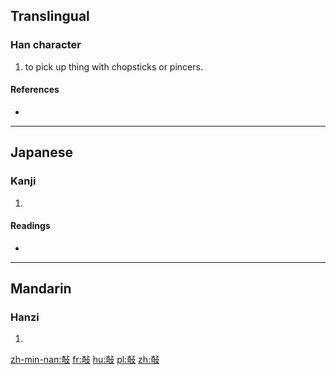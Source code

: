 ==Translingual==

===Han character===
{{Han char|rn=66|rad=攴|as=08|sn=12|four=4164<sub>7</sub>|canj=大口卜水 (KRYE)}}

# to pick up thing with chopsticks or pincers.

====References====
* {{Han ref|kx=0473.150|dkj=13283|dj=0826.150|hdz=21464.040|uh=6567|ud=25959|bh=D973|bd=55667}}

----

==Japanese==

===Kanji===
{{ja-kanji|grade=|rs=攴08}}

# {{defn|lang=ja|sort=攴08}}

====Readings====
* {{ja-readings|on=[[き]] (ki)|kun=[[はさむ]] (hasamu), [[そばだてる]] (sobadateru)}}

----

==Mandarin==

===Hanzi===
{{cmn-hanzi|pin=[[jiǎo]] ([[jiao3]]), [[qǐ]] ([[qi3]])|wg=chiao<sup>3</sup>, ch'i<sup>3</sup>}}

# {{defn|lang=cmn|sort=攴08}}

[[zh-min-nan:敧]]
[[fr:敧]]
[[hu:敧]]
[[pl:敧]]
[[zh:敧]]